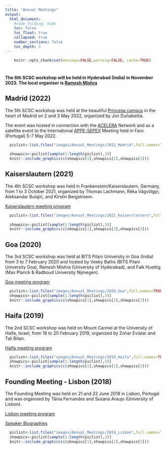 ```yaml
---
title: "Annual Meetings"
output:
  html_document:
    #code_folding: hide
    toc: false
    toc_float: true
    collapsed: true
    number_sections: false
    toc_depth: 3
---
```


```{=html}
<style>
  .nav-pills>li>a:hover, .nav-pills>li>a:focus, .nav-pills>li.active>a,     .nav-pills>li.active>a:hover, .nav-pills>li.active>a:focus{
     background-color: CadetBlue; 
     }
</style>
```
<!-- https://www.angularfix.com/2021/10/how-to-change-tabset-colors-without.html -->

```r
    knitr::opts_chunk$set(message=FALSE,warning=FALSE, cache=TRUE)
```

#  {.tabset .tabset-fade .tabset-pills}

**The 6th SCSC workshop will be held in Hyderabad (India) in November 2023. The local organiser is [Ramesh Mishra](https://rameshkumarmishra.wordpress.com/)**

## Madrid (2022)

The 5th SCSC workshop was held at the beautiful [Princesa campus](https://www.nebrija.com/la_universidad/visita-virtual/como-llegar-nebrija.php) in the heart of Madrid on 2 and 3 May 2022, organized by Jon Duñabeitia.

The event was hosted in connection with the [ACELERA](https://www.nebrija.com/investigacion-universidad/red-acelera/) Network and as a satellite event to the International [APPE-SEPEX](https://appesepexmeeting.appe.pt/) Meeting held in Faro (Portugal) 5-7 May 2022.

```r

  piclist<-list.files("images/Annual_Meetings/2022_Madrid",full.names=TRUE)
  
  showpics<-piclist[sample(1:length(piclist),3)]
  knitr::include_graphics(c(showpics[1],showpics[2],showpics[3]))
```

## Kaiserslautern (2021)

The 4th SCSC workshop was held in Frankenstein/Kaiserslautern, Germany, from 1 to 3 October 2021, organized by Thomas Lachmann, Réka Vágvölgyi, Aleksandar Bulajić, and Kirstin Bergstroem.

[Kaiserslautern meeting program](https://culturalbrain.org/wp-content/uploads/2021/11/Kaiserslautern-meeting-program.pdf)

```r

  piclist<-list.files("images/Annual_Meetings/2021_Kaiserslautern",full.names=TRUE)
  
  showpics<-piclist[sample(1:length(piclist),3)]
  knitr::include_graphics(c(showpics[1],showpics[2],showpics[3]))
```

## Goa (2020)

The 3rd SCSC workshop was held at BITS Pilani University in Goa (India) from 3 to 7 February 2020 and hosted by Veeky Baths (BITS Pilani University Goa), Ramesh Mishra (University of Hyderabad), and Falk Huettig (Max Planck & Radboud University Nijmegen).

[Goa meeting program](https://culturalbrain.org/wp-content/uploads/2021/11/Goa-meeting-program.pdf)

```r
  piclist<-list.files("images/Annual_Meetings/2020_Goa",full.names=TRUE)
  showpics<-piclist[sample(1:length(piclist),3)]
  knitr::include_graphics(c(showpics[1],showpics[2],showpics[3]))
```

## Haifa (2019)

The 2nd SCSC workshop was held on Mount Carmel at the University of Haifa, Israel, from 18 to 20 February 2019, organized by Zohar Eviatar and Tali Bitan.

[Haifa meeting program](https://culturalbrain.org/wp-content/uploads/2019/04/Program_Haifa2019_ws_SCSC.pdf)

```r
  piclist<-list.files("images/Annual_Meetings/2019_Haifa",full.names=TRUE)
  showpics<-piclist[sample(1:length(piclist),3)]
  knitr::include_graphics(c(showpics[1],showpics[2],showpics[3]))
```



## Founding Meeting - Lisbon (2018)

The Founding Meeting was held on 21 and 22 June 2018 in Lisbon, Portugal and was organised by Tânia Fernandes and Susana Araujo (University of Lisbon).

[Lisbon meeting program](https://culturalbrain.org/wp-content/uploads/2019/04/Program_IWCSC_June_2018.pdf)

[Speaker Biographies](https://culturalbrain.org/wp-content/uploads/2019/04/NotasBiogr%C3%A1ficas.pdf)

```r
  piclist<-list.files("images/Annual_Meetings/2018_Lisbon",full.names=TRUE)
  showpics<-piclist[sample(1:length(piclist),3)]
  knitr::include_graphics(c(showpics[1],showpics[2],showpics[3]))
```

